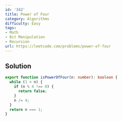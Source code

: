 ```yaml
---
id: '342'
title: Power of Four
category: Algorithms
difficulty: Easy
tags:
- Math
- Bit Manipulation
- Recursion
url: https://leetcode.com/problems/power-of-four
---
```


## Solution

```typescript filename="solution.ts" copy
export function isPowerOfFour(n: number): boolean {
  while (1 < n) {
    if (n % 4 !== 0) {
      return false;
    }
    n /= 4;
  }
  return n === 1;
}
```


